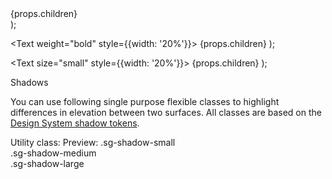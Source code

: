 
  <div
    style={{
      display: 'flex',
      marginBottom: '50px',
      textAlign: 'left',
      alignItems: 'center',
    }}
  >
    {props.children}
  </div>
);

  <Text weight="bold" style={{width: '20%'}}>
    {props.children}
  </Text>
);

  <Text size="small" style={{width: '20%'}}>
    {props.children}
  </Text>
);

<Meta title="Utilities/Shadows" />

<PageHeader type="utility">Shadows</PageHeader>

You can use following single purpose flexible classes to highlight differences in elevation between two surfaces. All classes are based on the [Design System shadow tokens](/story/foundation-✨-shadows--page).

<Row>
  <ColumnTitle>Utility class:</ColumnTitle>
  <ColumnTitle>Preview:</ColumnTitle>
</Row>
<Row>
  <Cell>.sg-shadow-small</Cell>
  <div className="sg-shadow" style={{width: 150, height: 150}} />
</Row>
<Row>
  <Cell>.sg-shadow-medium</Cell>
  <div className="sg-shadow-medium" style={{width: 150, height: 150}} />
</Row>
<Row>
  <Cell>.sg-shadow-large</Cell>
  <div className="sg-shadow-large" style={{width: 150, height: 150}} />
</Row>
